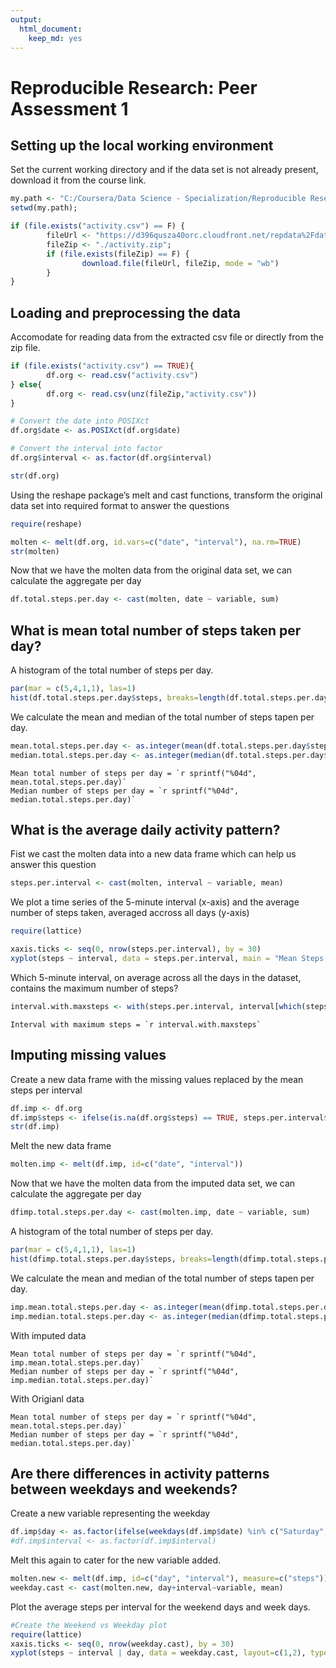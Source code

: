 ```yaml
---
output:
  html_document:
    keep_md: yes
---
```

# Reproducible Research: Peer Assessment 1


## Setting up the local working environment

Set the current working directory and if the data set is not already present, download it from the course link.

```r
my.path <- "C:/Coursera/Data Science - Specialization/Reproducible Research/RepData_PeerAssessment1";
setwd(my.path);

if (file.exists("activity.csv") == F) {
        fileUrl <- "https://d396qusza40orc.cloudfront.net/repdata%2Fdata%2Factivity.zip";
        fileZip <- "./activity.zip";
        if (file.exists(fileZip) == F) {
                download.file(fileUrl, fileZip, mode = "wb")
        }
}
```



## Loading and preprocessing the data

Accomodate for reading data from the extracted csv file or directly from the zip file.

```r
if (file.exists("activity.csv") == TRUE){
        df.org <- read.csv("activity.csv")
} else{
        df.org <- read.csv(unz(fileZip,"activity.csv"))
}

# Convert the date into POSIXct
df.org$date <- as.POSIXct(df.org$date)

# Convert the interval into factor
df.org$interval <- as.factor(df.org$interval)

str(df.org)
```

Using the reshape package's melt and cast functions, transform the original data set into required format to answer the questions

```r
require(reshape)

molten <- melt(df.org, id.vars=c("date", "interval"), na.rm=TRUE)
str(molten)
```

Now that we have the molten data from the original data set, we can calculate the aggregate per day
```r
df.total.steps.per.day <- cast(molten, date ~ variable, sum)
```


## What is mean total number of steps taken per day?

A histogram of the total number of steps per day.
```r
par(mar = c(5,4,1,1), las=1)
hist(df.total.steps.per.day$steps, breaks=length(df.total.steps.per.day$date), main = "Total steps per day", xlab="Ticks")
```

We calculate the mean and median of the total number of steps tapen per day.
```r
mean.total.steps.per.day <- as.integer(mean(df.total.steps.per.day$steps))
median.total.steps.per.day <- as.integer(median(df.total.steps.per.day$steps))
```

```
Mean total number of steps per day = `r sprintf("%04d", mean.total.steps.per.day)`
Median number of steps per day = `r sprintf("%04d", median.total.steps.per.day)`
```

## What is the average daily activity pattern?

Fist we cast the molten data into a new data frame which can help us answer this question
```r
steps.per.interval <- cast(molten, interval ~ variable, mean)
```

We plot a time series of the 5-minute interval (x-axis) and the average number of steps taken, averaged accross all days (y-axis)
```r
require(lattice)

xaxis.ticks <- seq(0, nrow(steps.per.interval), by = 30)
xyplot(steps ~ interval, data = steps.per.interval, main = "Mean Steps Per Interval ", layout=c(1,1), type=c("l"), scales=list(x=list(at=xaxis.ticks)))
```

Which 5-minute interval, on average across all the days in the dataset, contains the maximum number of steps?
```r
interval.with.maxsteps <- with(steps.per.interval, interval[which(steps == max(steps))])
```

```
Interval with maximum steps = `r interval.with.maxsteps`
```

## Imputing missing values

Create a new data frame with the missing values replaced by the mean steps per interval
```r
df.imp <- df.org
df.imp$steps <- ifelse(is.na(df.org$steps) == TRUE, steps.per.interval$steps[steps.per.interval$interval %in% df.org$interval], df.org$steps)
str(df.imp)
```

Melt the new data frame
```r
molten.imp <- melt(df.imp, id=c("date", "interval"))
```

Now that we have the molten data from the imputed data set, we can calculate the aggregate per day
```r
dfimp.total.steps.per.day <- cast(molten.imp, date ~ variable, sum)
```


A histogram of the total number of steps per day.
```r
par(mar = c(5,4,1,1), las=1)
hist(dfimp.total.steps.per.day$steps, breaks=length(dfimp.total.steps.per.day$date), main = "Total steps per day", xlab="Ticks")
```

We calculate the mean and median of the total number of steps tapen per day.
```r
imp.mean.total.steps.per.day <- as.integer(mean(dfimp.total.steps.per.day$steps))
imp.median.total.steps.per.day <- as.integer(median(dfimp.total.steps.per.day$steps))
```

With imputed data
```
Mean total number of steps per day = `r sprintf("%04d", imp.mean.total.steps.per.day)`
Median number of steps per day = `r sprintf("%04d", imp.median.total.steps.per.day)`
```

With Origianl data
```
Mean total number of steps per day = `r sprintf("%04d", mean.total.steps.per.day)`
Median number of steps per day = `r sprintf("%04d", median.total.steps.per.day)`
```

## Are there differences in activity patterns between weekdays and weekends?

Create a new variable representing the weekday
```r
df.imp$day <- as.factor(ifelse(weekdays(df.imp$date) %in% c("Saturday", "Sunday"), "weekend", "weekday"))
#df.imp$interval <- as.factor(df.imp$interval)
```

Melt this again to cater for the new variable added.
```r
molten.new <- melt(df.imp, id=c("day", "interval"), measure=c("steps"))
weekday.cast <- cast(molten.new, day+interval~variable, mean)
```

Plot the average steps per interval for the weekend days and week days.
```r
#Create the Weekend vs Weekday plot
require(lattice)
xaxis.ticks <- seq(0, nrow(weekday.cast), by = 30)
xyplot(steps ~ interval | day, data = weekday.cast, layout=c(1,2), type=c("l"), scales=list(x=list(at=xaxis.ticks)))
```

